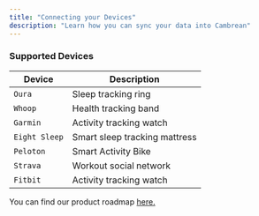 ```yaml
---
title: "Connecting your Devices"
description: "Learn how you can sync your data into Cambrean"
---
```


### Supported Devices
| Device         | Description                   |        
| ---------------| ------------------------------|
| `Oura`         | Sleep tracking ring           | 
| `Whoop`        | Health tracking band          |
| `Garmin`       | Activity tracking watch       |
| `Eight Sleep`  | Smart sleep tracking mattress |
| `Peloton`      | Smart Activity Bike           |
| `Strava`       | Workout social network        |
| `Fitbit`       | Activity tracking watch       |

You can find our product roadmap <a href="https://cambrean.canny.io/"> here.</a> 


